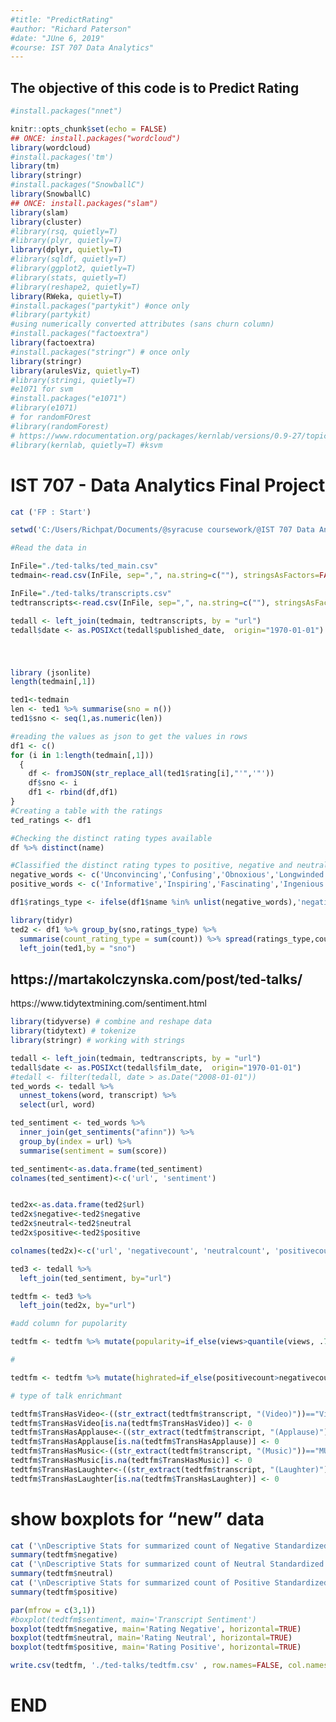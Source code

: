 ---
#title: "PredictRating"
#author: "Richard Paterson"
#date: "JUne 6, 2019"
#course: IST 707 Data Analytics"
---

## The objective of this code is to Predict Rating


```{r setup, include=TRUE}

#install.packages("nnet")

knitr::opts_chunk$set(echo = FALSE)
## ONCE: install.packages("wordcloud")
library(wordcloud)
#install.packages('tm')
library(tm)
library(stringr)
#install.packages("SnowballC")
library(SnowballC)
## ONCE: install.packages("slam")
library(slam)
library(cluster)
#library(rsq, quietly=T)
#library(plyr, quietly=T)
library(dplyr, quietly=T)
#library(sqldf, quietly=T)
#library(ggplot2, quietly=T)
#library(stats, quietly=T)
#library(reshape2, quietly=T)
library(RWeka, quietly=T)
#install.packages("partykit") #once only
#library(partykit)
#using numerically converted attributes (sans churn column)
#install.packages("factoextra")
library(factoextra)
#install.packages("stringr") # once only
library(stringr)
library(arulesViz, quietly=T)
#library(stringi, quietly=T)
#e1071 for svm
#install.packages("e1071")
#library(e1071)
# for randomFOrest
#library(randomForest)
# https://www.rdocumentation.org/packages/kernlab/versions/0.9-27/topics/ksvm
#library(kernlab, quietly=T) #ksvm
```

# IST 707 - Data Analytics Final Project


```{r readindata}

cat ('FP : Start')

setwd('C:/Users/Richpat/Documents/@syracuse coursework/@IST 707 Data Analytics (R)/finalproject')

#Read the data in

InFile="./ted-talks/ted_main.csv"
tedmain<-read.csv(InFile, sep=",", na.string=c(""), stringsAsFactors=FALSE)

InFile="./ted-talks/transcripts.csv"
tedtranscripts<-read.csv(InFile, sep=",", na.string=c(""), stringsAsFactors=FALSE)

tedall <- left_join(tedmain, tedtranscripts, by = "url")
tedall$date <- as.POSIXct(tedall$published_date,  origin="1970-01-01")



```
#

```{r standardizeRatings1, fig.width=10,fig.height=6}

library (jsonlite)
length(tedmain[,1])

ted1<-tedmain
len <- ted1 %>% summarise(sno = n())
ted1$sno <- seq(1,as.numeric(len))

#reading the values as json to get the values in rows
df1 <- c()
for (i in 1:length(tedmain[,1]))
  {
    df <- fromJSON(str_replace_all(ted1$rating[i],"'",'"'))
    df$sno <- i 
    df1 <- rbind(df,df1)
}
#Creating a table with the ratings
ted_ratings <- df1

#Checking the distinct rating types available
df %>% distinct(name)

```
```{r standardizeRatings2}
#Classified the distinct rating types to positive, negative and neutral ratings
negative_words <- c('Unconvincing','Confusing','Obnoxious','Longwinded')
positive_words <- c('Informative','Inspiring','Fascinating','Ingenious','Beautiful','Persuasive','Jaw-dropping','Courageous','Funny')

df1$ratings_type <- ifelse(df1$name %in% unlist(negative_words),'negative',ifelse(df1$name %in% unlist(positive_words),'positive',ifelse(df1$name == 'OK','neutral',' ')))

```

```{r standardizeRatings3}
library(tidyr)
ted2 <- df1 %>% group_by(sno,ratings_type) %>% 
  summarise(count_rating_type = sum(count)) %>% spread(ratings_type,count_rating_type) %>% ungroup() %>%
  left_join(ted1,by = "sno")

```

## https://martakolczynska.com/post/ted-talks/
https://www.tidytextmining.com/sentiment.html

```{r sentiment}

library(tidyverse) # combine and reshape data
library(tidytext) # tokenize
library(stringr) # working with strings

tedall <- left_join(tedmain, tedtranscripts, by = "url")
tedall$date <- as.POSIXct(tedall$film_date,  origin="1970-01-01")
#tedall <- filter(tedall, date > as.Date("2008-01-01"))
ted_words <- tedall %>%
  unnest_tokens(word, transcript) %>%
  select(url, word)

ted_sentiment <- ted_words %>% 
  inner_join(get_sentiments("afinn")) %>% 
  group_by(index = url) %>% 
  summarise(sentiment = sum(score))

ted_sentiment<-as.data.frame(ted_sentiment)
colnames(ted_sentiment)<-c('url', 'sentiment')



```



```{r buildxldataset}

ted2x<-as.data.frame(ted2$url)
ted2x$negative<-ted2$negative
ted2x$neutral<-ted2$neutral
ted2x$positive<-ted2$positive

colnames(ted2x)<-c('url', 'negativecount', 'neutralcount', 'positivecount')

ted3 <- tedall %>% 
  left_join(ted_sentiment, by="url")

tedtfm <- ted3 %>% 
  left_join(ted2x, by="url")

#add column for pupolarity

tedtfm <- tedtfm %>% mutate(popularity=if_else(views>quantile(views, .75), 1, 0))

#

tedtfm <- tedtfm %>% mutate(highrated=if_else(positivecount>negativecount, 1,0))

# type of talk enrichmant

tedtfm$TransHasVideo<-((str_extract(tedtfm$transcript, "(Video)"))=="Video")*1
tedtfm$TransHasVideo[is.na(tedtfm$TransHasVideo)] <- 0
tedtfm$TransHasApplause<-((str_extract(tedtfm$transcript, "(Applause)"))=="Applause")*1
tedtfm$TransHasApplause[is.na(tedtfm$TransHasApplause)] <- 0
tedtfm$TransHasMusic<-((str_extract(tedtfm$transcript, "(Music)"))=="MUsic")*1
tedtfm$TransHasMusic[is.na(tedtfm$TransHasMusic)] <- 0
tedtfm$TransHasLaughter<-((str_extract(tedtfm$transcript, "(Laughter)"))=="Laughter")*1
tedtfm$TransHasLaughter[is.na(tedtfm$TransHasLaughter)] <- 0

```

# show boxplots for "new" data

```{r summarise}

cat ('\nDescriptive Stats for summarized count of Negative Standardized Sentiment\n')
summary(tedtfm$negative)
cat ('\nDescriptive Stats for summarized count of Neutral Standardized Sentiment\n')
summary(tedtfm$neutral)
cat ('\nDescriptive Stats for summarized count of Positive Standardized Sentiment\n')
summary(tedtfm$positive)

par(mfrow = c(3,1))
#boxplot(tedtfm$sentiment, main='Transcript Sentiment')
boxplot(tedtfm$negative, main='Rating Negative', horizontal=TRUE)
boxplot(tedtfm$neutral, main='Rating Neutral', horizontal=TRUE)
boxplot(tedtfm$positive, main='Rating Positive', horizontal=TRUE)


```
```{r}
write.csv(tedtfm, './ted-talks/tedtfm.csv' , row.names=FALSE, col.names=TRUE, fileEncoding='utf-8')

```




# END
